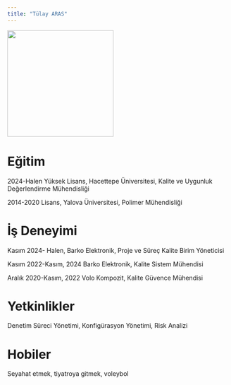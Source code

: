 ```yaml
---
title: "Tülay ARAS"
---
```


![](/assets/images/tulayaras.jpeg){fig-align="center" width="241"}

# Eğitim

2024-Halen Yüksek Lisans, Hacettepe Üniversitesi, Kalite ve Uygunluk Değerlendirme Mühendisliği

2014-2020 Lisans, Yalova Üniversitesi, Polimer Mühendisliği

# İş Deneyimi

Kasım 2024- Halen, Barko Elektronik, Proje ve Süreç Kalite Birim Yöneticisi

Kasım 2022-Kasım, 2024 Barko Elektronik, Kalite Sistem Mühendisi

Aralık 2020-Kasım, 2022 Volo Kompozit, Kalite Güvence Mühendisi

# Yetkinlikler

Denetim Süreci Yönetimi, Konfigürasyon Yönetimi, Risk Analizi

# Hobiler

Seyahat etmek, tiyatroya gitmek, voleybol
